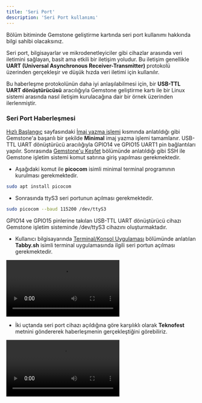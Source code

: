 ```yaml
---
title: 'Seri Port'
description: 'Seri Port kullanımı'
---
```


<Tip>
Bölüm bitiminde Gemstone geliştirme kartında seri port kullanımı hakkında bilgi sahibi olacaksınız.
</Tip>

Seri port, bilgisayarlar ve mikrodenetleyiciler gibi cihazlar arasında veri iletimini sağlayan, 
basit ama etkili bir iletişim yoludur. Bu iletişim genellikle **UART (Universal Asynchronous Receiver-Transmitter)** 
protokolü üzerinden gerçekleşir ve düşük hızda veri iletimi için kullanılır.

Bu haberleşme protokolünün daha iyi anlaşılabilmesi için, bir **USB-TTL UART dönüştürücüsü** aracılığıyla Gemstone geliştirme kartı ile 
bir Linux sistemi arasında nasıl iletişim kurulacağına dair bir örnek üzerinden ilerlenmiştir.

### Seri Port Haberleşmesi

[Hızlı Başlangıç](/tr/quickstart) sayfasındaki [İmaj yazma işlemi](/tr/quickstart#1-2-i̇maj-yazma-işlemi) kısmında anlatıldığı gibi 
Gemstone'a başarılı bir şekilde **Minimal** imaj yazma işlemi tamamlanır. USB-TTL UART dönüştürücü aracılığıyla GPIO14 ve GPIO15 UART1 
pin bağlantıları yapılır. Sonrasında [Gemstone'u Keşfet](/tr/quickstart#2-gemstone’u-keşfet) 
bölümünde anlatıldığı gibi SSH ile Gemstone işletim sistemi komut satırına giriş yapılması gerekmektedir.

* Aşağıdaki komut ile **picocom** isimli minimal terminal programının kurulması gerekmektedir.

```bash
sudo apt install picocom
```

* Sonrasında ttyS3 seri portunun açılması gerekmektedir.

```bash
sudo picocom --baud 115200 /dev/ttyS3
```

<Note> GPIO14 ve GPIO15 pinlerine takılan USB-TTL UART dönüştürücü cihazı Gemstone işletim sisteminde 
/dev/ttyS3 cihazını oluşturmaktadır.</Note>

* Kullanıcı bilgisayarında [Terminal/Konsol Uygulaması](/tr/quickstart#2-1-1-terminal%2Fkonsol-uygulaması) bölümünde
anlatılan **Tabby.sh** isimli terminal uygulamasında ilgili seri portun açılması gerekmektedir.

<Frame caption="Tabby.sh isimli terminalde seri portun açılması">
  <video controls className="w-full aspect-video" src="/videos/open-tabby-light.mp4"></video>
</Frame>

* İki uçtanda seri port cihazı açıldığına göre karşılıklı olarak **Teknofest** metnini göndererek haberleşmenin 
gerçekleştiğini görebiliriz.

<Frame caption="Seri port haberleşmesi">
  <video controls className="w-full aspect-video" src=""></video>
</Frame>
